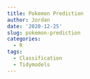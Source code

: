 ```yaml
---
title: Pokemon Prediction
author: Jordan
date: '2020-12-25'
slug: pokemon-prediction
categories:
  - R
tags:
  - Classification
  - Tidymodels
---
```

